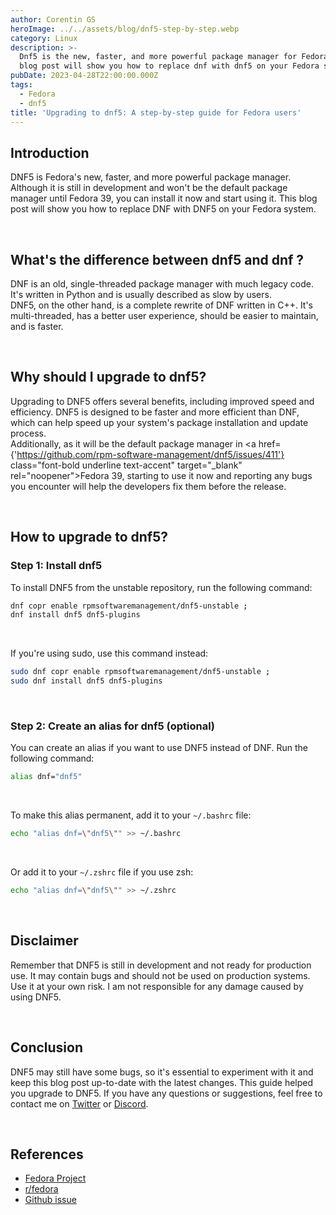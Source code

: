 ```yaml
---
author: Corentin GS
heroImage: ../../assets/blog/dnf5-step-by-step.webp
category: Linux
description: >-
  Dnf5 is the new, faster, and more powerful package manager for Fedora. This
  blog post will show you how to replace dnf with dnf5 on your Fedora system.
pubDate: 2023-04-28T22:00:00.000Z
tags:
  - Fedora
  - dnf5
title: 'Upgrading to dnf5: A step-by-step guide for Fedora users'
---
```


## Introduction

DNF5 is Fedora's new, faster, and more powerful package manager. Although it is still in development and won't be the default package manager until Fedora 39, you can install it now and start using it.
This blog post will show you how to replace DNF with DNF5 on your Fedora system.

<br />

## What's the difference between dnf5 and dnf ?

DNF is an old, single-threaded package manager with much legacy code. It's written in Python and is usually described as slow by users. <br />DNF5, on the other hand, is a complete rewrite of DNF written in C++. It's multi-threaded, has a better user experience, should be easier to maintain, and is faster.

<br />

## Why should I upgrade to dnf5?

Upgrading to DNF5 offers several benefits, including improved speed and efficiency.
DNF5 is designed to be faster and more efficient than DNF, which can help speed up your system's package installation and update process. <br />Additionally, as it will be the default package manager in <a href={'https://github.com/rpm-software-management/dnf5/issues/411'} class="font-bold underline text-accent" target="_blank" rel="noopener">Fedora
39</a>, starting to use it now and reporting any bugs you encounter will help the developers fix them before the release.

<br />

## How to upgrade to dnf5?

### **Step 1: Install dnf5**

To install DNF5 from the unstable repository, run the following command:

```bash
dnf copr enable rpmsoftwaremanagement/dnf5-unstable ;
dnf install dnf5 dnf5-plugins
```

<br />

If you're using sudo, use this command instead:

```bash
sudo dnf copr enable rpmsoftwaremanagement/dnf5-unstable ;
sudo dnf install dnf5 dnf5-plugins
```

<br />

### **Step 2: Create an alias for dnf5 (optional)**

You can create an alias if you want to use DNF5 instead of DNF. Run the following command:

```bash
alias dnf="dnf5"
```

<br />

To make this alias permanent, add it to your `~/.bashrc` file:

```bash
echo "alias dnf=\"dnf5\"" >> ~/.bashrc
```

<br />

Or add it to your `~/.zshrc` file if you use zsh:

```bash
echo "alias dnf=\"dnf5\"" >> ~/.zshrc
```

<br />

## Disclaimer

Remember that DNF5 is still in development and not ready for production use. It may contain bugs and should not be used on production systems. Use it at your own risk. I am not responsible for any damage caused by using DNF5.

<br />

## Conclusion

DNF5 may still have some bugs, so it's essential to experiment with it and keep this blog post up-to-date with the latest changes.
This guide helped you upgrade to DNF5. If you have any questions or suggestions, feel free to contact me on <a href="https://twitter.com/GSCorentinDev" target="_blank" rel="noopener" class="font-bold underline text-accent">Twitter</a> or <a href="https://corentings.dev/discord" target="_blank" rel="noopener" class="font-bold underline text-accent">Discord</a>.

<br />

## References

* <a href="https://fedoraproject.org/wiki/Changes/ReplaceDnfWithDnf5" class="font-bold underline text-accent" target="_blank" rel="noopener">Fedora Project</a>
* <a href="https://www.reddit.com/r/Fedora/comments/12jv7uc/what_is_the_state_of_affairs_with_fedora_38_and/" target="_blank" rel="noopener" class="font-bold underline text-accent">r/fedora</a>
* <a href="https://github.com/rpm-software-management/dnf5/issues/411" class="font-bold underline text-accent" target="_blank" rel="noopener">Github issue</a>

